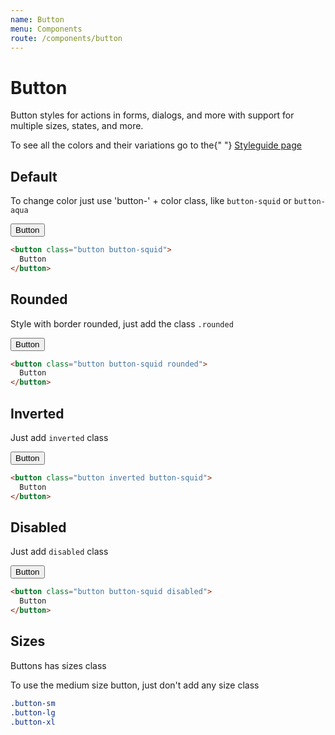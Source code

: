 ```yaml
---
name: Button
menu: Components
route: /components/button
---
```


# Button

Button styles for actions in forms, dialogs, and more with support for multiple sizes, states, and more.

<p>
  To see all the colors and their variations go to the{" "}
  <a className="pink" href="/styleguide">
    Styleguide page
  </a>
</p>

## Default

To change color just use 'button-' + color class, like `button-squid` or `button-aqua`

<button class="button button-squid">Button</button>

```html
<button class="button button-squid">
  Button
</button>
```

## Rounded

Style with border rounded, just add the class `.rounded`

<button class="button button-squid rounded">Button</button>

```html
<button class="button button-squid rounded">
  Button
</button>
```

## Inverted

Just add `inverted` class

<button class="button inverted button-squid">Button</button>

```html
<button class="button inverted button-squid">
  Button
</button>
```

## Disabled

Just add `disabled` class

<button class="button button-squid disabled">Button</button>

```html
<button class="button button-squid disabled">
  Button
</button>
```

## Sizes

Buttons has sizes class

To use the medium size button, just don't add any size class

```css
.button-sm
.button-lg
.button-xl
```
